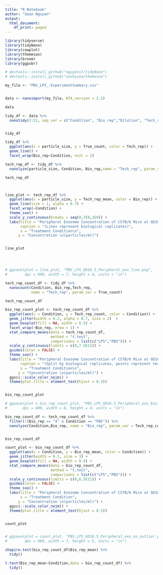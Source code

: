 ```yaml
---
title: "R Notebook"
author: "Sean Nguyen"
output:
  html_document:
    df_print: paged
---
```


```r
library(tidyverse)
library(tidyNano)
library(cowplot)
library(themesoo)
library(broom)
library(ggpubr)

# devtools::install_github("nguyens7/tidyNano")
# devtools::install_github("soohyuna/themesoo")

```



```r
my_file <- "PBS_LPS_-ExperimentSummary.csv"


data <- nanoimport(my_file, NTA_version = 3.2)

data
```
```r
tidy_df <- data %>%
  nanotidy(2:51, sep_var = c("Condition", "Bio_rep","Dilution", "Tech_rep"))


tidy_df
```

```r
tidy_df %>% 
  ggplot(aes(x = particle_size, y = True_count, color = Tech_rep)) +
  geom_line() +
  facet_wrap(Bio_rep~Condition, ncol = 2)
```
```r
tech_rep_df <- tidy_df %>% 
  nanolyze(particle_size, Condition, Bio_rep,name = "Tech_rep", param_var = True_count)

tech_rep_df




```
```r
line_plot <- tech_rep_df %>% 
  ggplot(aes(x = particle_size, y = Tech_rep_mean, color = Bio_rep)) +
  geom_line(size = 1, alpha = 0.7) +
  facet_wrap(~Condition) +
  theme_soo() +
  scale_y_continuous(breaks = seq(0,7E9,1E9)) +
  labs(title = "Peripheral Exosome Concentration of C57B/6 Mice at GD16.5",
       caption = "(Lines represent biological replicates)",
       x = "Treatment Condition\n",
      y = "Concentration \n(particles/ml)")


line_plot




# ggsave(plot = line_plot, "PBS_LPS_GD16.5_Peripheral_exo_line.png",
#        dpi = 600, width = 7, height = 4, units = "in")
```



```r
tech_rep_count_df <- tidy_df %>% 
  nanocount(Condition, Bio_rep,Tech_rep,
            name = "Tech_rep", param_var = True_count)

tech_rep_count_df
```

```r
bio_rep_count_plot <- tech_rep_count_df %>% 
  ggplot(aes(x = Condition, y = Tech_rep_count, color = Condition)) +
  geom_jitter(width = 0.2, alpha = 0.7, size = 2)  +
  geom_boxplot(fill = NA, width = 0.5) +
  facet_wrap(~Bio_rep, nrow = 1) +  
  stat_compare_means(data = tech_rep_count_df,
                     method = "t.test",
                     comparisons = list(c("LPS","PBS"))) +
  scale_y_continuous(limits = c(0,7.5E11)) +
  guides(color = FALSE) +
  theme_soo() +
  labs(title = "Peripheral Exosome Concentration of C57B/6 Mice at GD16.5",
       caption = "(Split by biological replicates, points represent technical replicates)",
       x = "Treatment Condition\n",
      y = "Concentration \n(particles/ml)") +
  ggsci::scale_color_nejm() +
  theme(plot.title = element_text(hjust = 0.5))


bio_rep_count_plot

# ggsave(plot = bio_rep_count_plot, "PBS_LPS_GD16.5_Peripheral_exo_bio_reps.png",
#       dpi = 600, width = 8, height = 4, units = "in")

```
```r
bio_rep_count_df <- tech_rep_count_df %>% 
  filter(!(Bio_rep == "4" & Condition == "PBS")) %>% 
  nanolyze(Condition,Bio_rep, name = "Bio_rep", param_var = Tech_rep_count)


bio_rep_count_df
```
```r
count_plot <- bio_rep_count_df %>% 
  ggplot(aes(x = Condition, y = Bio_rep_mean, color = Condition)) +
  geom_jitter(width = 0.1, size = 3) +
  geom_boxplot(fill = NA, width = 0.4) +
  stat_compare_means(data = bio_rep_count_df,
                     method = "t.test",
                     comparisons = list(c("LPS","PBS"))) +
  scale_y_continuous(limits = c(0,6.5E11)) +
  guides(color = FALSE) +
  theme_soo() +
  labs(title = "Peripheral Exosome Concentration of C57B/6 Mice at GD16.5",
       x = "Treatment Condition",
      y = "Concentration \n(particles/ml)") +
  ggsci::scale_color_nejm() +
  theme(plot.title = element_text(hjust = 0.5))


count_plot


# ggsave(plot = count_plot, "PBS_LPS_GD16.5_Peripheral_exo_no_outlier.png",
#        dpi = 600, width = 7, height = 5, units = "in")
```


```r
shapiro.test(bio_rep_count_df$Bio_rep_mean) %>% 
  tidy()
```
```r
t.test(Bio_rep_mean~Condition,data = bio_rep_count_df) %>% 
  tidy()
```

